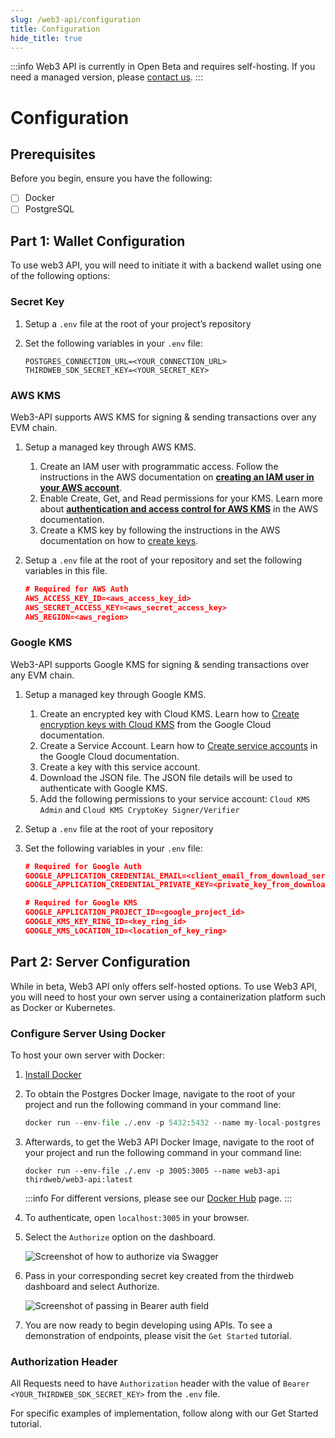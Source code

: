 ```yaml
---
slug: /web3-api/configuration
title: Configuration
hide_title: true
---
```



:::info
Web3 API is currently in Open Beta and requires self-hosting. If you need a managed version, please [contact us](https://thirdweb.com/contact-us).
:::

# Configuration

## Prerequisites

Before you begin, ensure you have the following:

- [ ] Docker
- [ ] PostgreSQL

## Part 1: Wallet Configuration

To use web3 API, you will need to initiate it with a backend wallet using one of the following options:

### Secret Key

1. Setup a `.env` file at the root of your project’s repository
2. Set the following variables in your `.env` file:

   ```
   POSTGRES_CONNECTION_URL=<YOUR_CONNECTION_URL>
   THIRDWEB_SDK_SECRET_KEY=<YOUR_SECRET_KEY>
   ```

### AWS KMS

Web3-API supports AWS KMS for signing & sending transactions over any EVM chain.

1. Setup a managed key through AWS KMS.
   1. Create an IAM user with programmatic access. Follow the instructions in the AWS documentation on **[creating an IAM user in your AWS account](https://docs.aws.amazon.com/IAM/latest/UserGuide/id_users_create.html#id_users_create_console)**.
   2. Enable Create, Get, and Read permissions for your KMS. Learn more about **[authentication and access control for AWS KMS](https://docs.aws.amazon.com/kms/latest/developerguide/control-access.html)** in the AWS documentation.
   3. Create a KMS key by following the instructions in the AWS documentation on how to [create keys](https://docs.aws.amazon.com/kms/latest/developerguide/create-keys.html).
2. Setup a `.env` file at the root of your repository and set the following variables in this file.

   ```json
   # Required for AWS Auth
   AWS_ACCESS_KEY_ID=<aws_access_key_id>
   AWS_SECRET_ACCESS_KEY=<aws_secret_access_key>
   AWS_REGION=<aws_region>
   ```

### Google KMS

Web3-API supports Google KMS for signing & sending transactions over any EVM chain.

1. Setup a managed key through Google KMS.
   1. Create an encrypted key with Cloud KMS. Learn how to [Create encryption keys with Cloud KMS](https://cloud.google.com/kms/docs/create-encryption-keys#before-you-begin) from the Google Cloud documentation.
   2. Create a Service Account. Learn how to [Create service accounts](https://cloud.google.com/iam/docs/service-accounts-create) in the Google Cloud documentation.
   3. Create a key with this service account.
   4. Download the JSON file. The JSON file details will be used to authenticate with Google KMS.
   5. Add the following permissions to your service account: `Cloud KMS Admin` and `Cloud KMS CryptoKey Signer/Verifier`
2. Setup a `.env` file at the root of your repository
3. Set the following variables in your `.env` file:

   ```json
   # Required for Google Auth
   GOOGLE_APPLICATION_CREDENTIAL_EMAIL=<client_email_from_download_service_account_json>
   GOOGLE_APPLICATION_CREDENTIAL_PRIVATE_KEY=<private_key_from_download_service_account_json>

   # Required for Google KMS
   GOOGLE_APPLICATION_PROJECT_ID=<google_project_id>
   GOOGLE_KMS_KEY_RING_ID=<key_ring_id>
   GOOGLE_KMS_LOCATION_ID=<location_of_key_ring>
   ```

## Part 2: Server Configuration

While in beta, Web3 API only offers self-hosted options. To use Web3 API, you will need to host your own server using a containerization platform such as Docker or Kubernetes.

### Configure Server Using Docker

To host your own server with Docker:

1. [Install Docker](https://docs.docker.com/get-docker/)

2. To obtain the Postgres Docker Image, navigate to the root of your project and run the following command in your command line:

   ```python
   docker run --env-file ./.env -p 5432:5432 --name my-local-postgres -d postgres
   ```

3. Afterwards, to get the Web3 API Docker Image, navigate to the root of your project and run the following command in your command line:

   ```
   docker run --env-file ./.env -p 3005:3005 --name web3-api thirdweb/web3-api:latest
   ```

   :::info
   For different versions, please see our [Docker Hub](https://hub.docker.com/r/thirdweb/web3-api) page.
   :::

4. To authenticate, open `localhost:3005` in your browser.
5. Select the `Authorize` option on the dashboard.

   ![Screenshot of how to authorize via Swagger](./assets/authorize-api.png)

6. Pass in your corresponding secret key created from the thirdweb dashboard and select Authorize.

   ![Screenshot of passing in Bearer auth field](./assets/authorize-bearer.png)

7. You are now ready to begin developing using APIs. To see a demonstration of endpoints, please visit the `Get Started` tutorial.

### Authorization Header

All Requests need to have `Authorization` header with the value of `Bearer <YOUR_THIRDWEB_SDK_SECRET_KEY>` from the `.env` file.

For specific examples of implementation, follow along with our Get Started tutorial.
